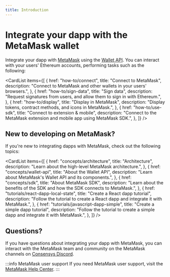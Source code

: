 ```yaml
---
title: Introduction
---
```



# Integrate your dapp with the MetaMask wallet

Integrate your dapp with [MetaMask](https://metamask.io/) using the [Wallet API](reference/json-rpc-api).
You can interact with your users' Ethereum accounts, performing tasks such as the following:

<CardList
  items={[
    {
      href: "how-to/connect",
      title: "Connect to MetaMask",
      description:
        "Connect to MetaMask and other wallets in your users' browsers.",
    },
    {
      href: "how-to/sign-data",
      title: "Sign data",
      description:
        "Request signatures from users, and allow them to sign in with Ethereum.",
    },
    {
      href: "how-to/display",
      title: "Display in MetaMask",
      description: "Display tokens, contract methods, and icons in MetaMask.",
    },
    {
      href: "how-to/use-sdk",
      title: "Connect to extension & mobile",
      description:
        "Connect to the MetaMask extension and mobile app using MetaMask SDK.",
    },
  ]}
/>

## New to developing on MetaMask?

If you're new to integrating dapps with MetaMask, check out the following topics:

<CardList
  items={[
    {
      href: "concepts/architecture",
      title: "Architecture",
      description: "Learn about the high-level MetaMask architecture.",
    },
    {
      href: "concepts/wallet-api",
      title: "About the Wallet API",
      description: "Learn about MetaMask's Wallet API and its components.",
    },
    {
      href: "concepts/sdk",
      title: "About MetaMask SDK",
      description:
        "Learn about the benefits of the SDK and how the SDK connects to MetaMask.",
    },
    {
      href: "tutorials/react-dapp-local-state",
      title: "Create a React dapp tutorial",
      description:
        "Follow the tutorial to create a React dapp and integrate it with MetaMask.",
    },
    {
      href: "tutorials/javascript-dapp-simple",
      title: "Create a simple dapp tutorial",
      description:
        "Follow the tutorial to create a simple dapp and integrate it with MetaMask.",
    },
  ]}
/>

## Questions?

If you have questions about integrating your dapp with MetaMask, you can interact with the MetaMask
team and community on the MetaMask channels on [Consensys Discord](https://discord.gg/consensys).

:::info MetaMask user support
If you need MetaMask user support, visit the [MetaMask Help Center](https://support.metamask.io/).
:::
